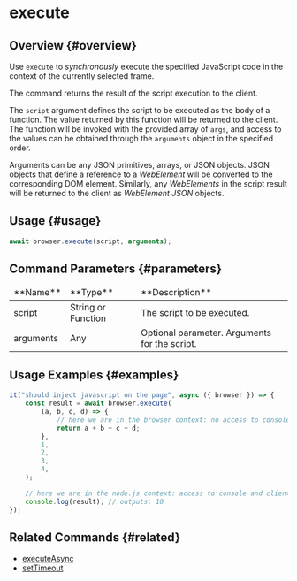 # execute

## Overview {#overview}

Use `execute` to _synchronously_ execute the specified JavaScript code in the context of the currently selected frame.

The command returns the result of the script execution to the client.

The `script` argument defines the script to be executed as the body of a function. The value returned by this function will be returned to the client. The function will be invoked with the provided array of `args`, and access to the values can be obtained through the `arguments` object in the specified order.

Arguments can be any JSON primitives, arrays, or JSON objects. JSON objects that define a reference to a _WebElement_ will be converted to the corresponding DOM element. Similarly, any _WebElements_ in the script result will be returned to the client as _WebElement JSON_ objects.

## Usage {#usage}

```javascript
await browser.execute(script, arguments);
```

## Command Parameters {#parameters}

<table>
<thead>
<tr><td>**Name**</td><td>**Type**</td><td>**Description**</td></tr>
</thead>
<tbody>
<tr><td>script</td><td>String or Function</td><td>The script to be executed.</td></tr>
<tr><td>arguments</td><td>Any</td><td>Optional parameter. Arguments for the script.</td></tr>

</tbody>
</table>

## Usage Examples {#examples}

```javascript
it("should inject javascript on the page", async ({ browser }) => {
    const result = await browser.execute(
        (a, b, c, d) => {
            // here we are in the browser context: no access to console or client
            return a + b + c + d;
        },
        1,
        2,
        3,
        4,
    );

    // here we are in the node.js context: access to console and client is available
    console.log(result); // outputs: 10
});
```

## Related Commands {#related}

-   [executeAsync](../executeAsync)
-   [setTimeout](../setTimeout)
